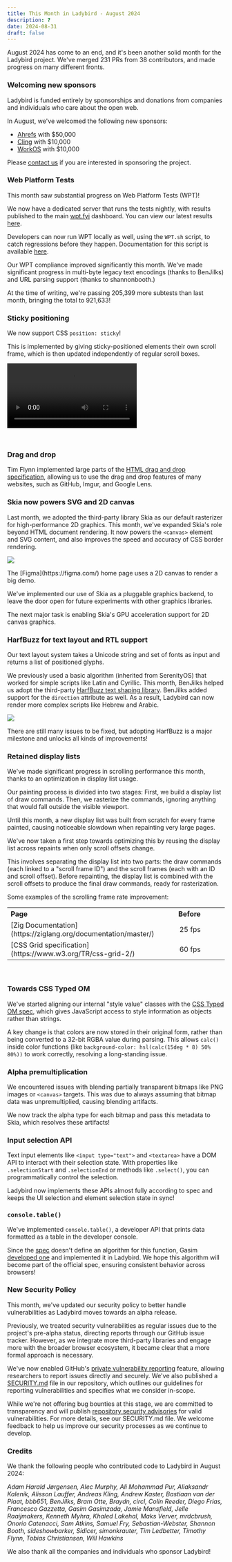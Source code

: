 ```yaml
---
title: This Month in Ladybird - August 2024
description: ?
date: 2024-08-31
draft: false
---
```


August 2024 has come to an end, and it's been another solid month for the Ladybird project. We've merged 231 PRs from 38 contributors, and made progress on many different fronts.

### Welcoming new sponsors

Ladybird is funded entirely by sponsorships and donations from companies and individuals who care about the open web.

In August, we've welcomed the following new sponsors:

- [Ahrefs](https://ahrefs.com/) with $50,000
- [Cling](http://cling.com) with $10,000
- [WorkOS](http://workos.com) with $10,000

Please [contact us](mailto:contact@ladybird.org) if you are interested in sponsoring the project.

### Web Platform Tests

This month saw substantial progress on Web Platform Tests (WPT)!

We now have a dedicated server that runs the tests nightly, with results published to the main [wpt.fyi](https//wpt.fyi) dashboard. You can view our latest results [here](https://wpt.fyi/results/?product=ladybird).

Developers can now run WPT locally as well, using the `WPT.sh` script, to catch regressions before they happen. Documentation for this script is available [here](https://github.com/LadybirdBrowser/ladybird/blob/master/Documentation/RunningTests.md#running-the-web-platform-tests).

Our WPT compliance improved significantly this month. We've made significant progress in multi-byte legacy text encodings (thanks to BenJilks) and URL parsing support (thanks to shannonbooth.)

At the time of writing, we're passing 205,399 more subtests than last month, bringing the total to 921,633!

### Sticky positioning

We now support CSS `position: sticky`!

This is implemented by giving sticky-positioned elements their own scroll frame, which is then updated independently of regular scroll boxes.

<video controls style="margin-bottom: 2em">
  <source src="/assets/img/newsletter-aug-2024-blender.webm"></source>
</video>

### Drag and drop

Tim Flynn implemented large parts of the [HTML drag and drop specification](https://html.spec.whatwg.org/multipage/dnd.html), allowing us to use the drag and drop features of many websites, such as GitHub, Imgur, and Google Lens.

### Skia now powers SVG and 2D canvas

Last month, we adopted the third-party library Skia as our default rasterizer for high-performance 2D graphics. This month, we've expanded Skia's role beyond HTML document rendering. It now powers the `<canvas>` element and SVG content, and also improves the speed and accuracy of CSS border rendering.

![](/assets/img/newsletter-aug-2024-figma.png)

<div class="newsletter-image-caption">
  The [Figma](https://figma.com/) home page uses a 2D canvas to render a big
  demo.
</div>

We've implemented our use of Skia as a pluggable graphics backend, to leave the door open for future experiments with other graphics libraries.

The next major task is enabling Skia's GPU acceleration support for 2D canvas graphics.

### HarfBuzz for text layout and RTL support

Our text layout system takes a Unicode string and set of fonts as input and returns a list of positioned glyphs.

We previously used a basic algorithm (inherited from SerenityOS) that worked for simple scripts like Latin and Cyrillic. This month, BenJilks helped us adopt the third-party [HarfBuzz text shaping library](https://github.com/harfbuzz/harfbuzz). BenJilks added support for the `direction` attribute as well. As a result, Ladybird can now render more complex scripts like Hebrew and Arabic.

![](/assets/img/newsletter-aug-2024-aljazeera.png)

There are still many issues to be fixed, but adopting HarfBuzz is a major milestone and unlocks all kinds of improvements!

### Retained display lists

We've made significant progress in scrolling performance this month, thanks to an optimization in display list usage.

Our painting process is divided into two stages: First, we build a display list of draw commands. Then, we rasterize the commands, ignoring anything that would fall outside the visible viewport.

Until this month, a new display list was built from scratch for every frame painted, causing noticeable slowdown when repainting very large pages.

We've now taken a first step towards optimizing this by reusing the display list across repaints when only scroll offsets change.

This involves separating the display list into two parts: the draw commands (each linked to a "scroll frame ID") and the scroll frames (each with an ID and scroll offset). Before repainting, the display list is combined with the scroll offsets to produce the final draw commands, ready for rasterization.

Some examples of the scrolling frame rate improvement:

<table>
  <tr>
    <th style="text-align: left;">Page</th>
    <th style="text-align: right; padding-left: 48px;">Before</th>
    <th style="text-align: right; padding-left: 48px;">After</th>
  </tr>
  <tr>
    <td>[Zig Documentation](https://ziglang.org/documentation/master/)</td>
    <td style="text-align: right; padding-left: 48px;">25 fps</td>
    <td style="text-align: right; padding-left: 48px;">120 fps</td>
  </tr>
  <tr>
    <td>[CSS Grid specification](https://www.w3.org/TR/css-grid-2/)</td>
    <td style="text-align: right; padding-left: 48px;">60 fps</td>
    <td style="text-align: right; padding-left: 48px;">150 fps</td>
  </tr>
</table>

<br />

### Towards CSS Typed OM

We've started aligning our internal "style value" classes with the [CSS Typed OM spec](https://drafts.css-houdini.org/css-typed-om-1), which gives JavaScript access to style information as objects rather than strings.

A key change is that colors are now stored in their original form, rather than being converted to a 32-bit RGBA value during parsing. This allows `calc()` inside color functions (like `background-color: hsl(calc(15deg * 8) 50% 80%))` to work correctly, resolving a long-standing issue.

### Alpha premultiplication

We encountered issues with blending partially transparent bitmaps like PNG images or `<canvas>` targets. This was due to always assuming that bitmap data was unpremultiplied, causing blending artifacts.

We now track the alpha type for each bitmap and pass this metadata to Skia, which resolves these artifacts!

### Input selection API

Text input elements like `<input type="text">` and `<textarea>` have a DOM API to interact with their selection
state. With properties like `.selectionStart` and `.selectionEnd` or methods like `.select()`, you can programmatically control the selection.

Ladybird now implements these APIs almost fully according to spec and keeps the UI selection and element selection state in sync!

### `console.table()`

We've implemented `console.table()`, a developer API that prints data formatted as a table in the developer console.

Since the [spec](https://console.spec.whatwg.org/#table) doesn't define an algorithm for this function, Gasim [developed one](https://github.com/whatwg/console/pull/237) and implemented it in Ladybird. We hope this algorithm will become part of the official spec, ensuring consistent behavior across browsers!

### New Security Policy

This month, we've updated our security policy to better handle vulnerabilities as Ladybird moves towards an alpha release.

Previously, we treated security vulnerabilities as regular issues due to the project's pre-alpha status, directing reports through our GitHub issue tracker. However, as we integrate more third-party libraries and engage more with the broader browser ecosystem, it became clear that a more formal approach is necessary.

We've now enabled GitHub's [private vulnerability reporting](https://docs.github.com/en/code-security/security-advisories/guidance-on-reporting-and-writing-information-about-vulnerabilities/privately-reporting-a-security-vulnerability) feature, allowing researchers to report issues directly and securely. We've also published a [SECURITY.md](https://github.com/LadybirdBrowser/ladybird/blob/master/SECURITY.md) file in our repository, which outlines our guidelines for reporting vulnerabilities and specifies what we consider in-scope.

While we're not offering bug bounties at this stage, we are committed to transparency and will publish [repository security advisories](https://docs.github.com/en/code-security/security-advisories/working-with-repository-security-advisories/about-repository-security-advisories) for valid vulnerabilities. For more details, see our SECURITY.md file. We welcome feedback to help us improve our security processes as we continue to develop.

### Credits

We thank the following people who contributed code to Ladybird in August 2024:

_Adam Harald Jørgensen, Alec Murphy, Ali Mohammad Pur, Aliaksandr Kalenik, Alisson Lauffer, Andreas Kling, Andrew Kaster, Bastiaan van der Plaat, bbb651, BenJilks, Bram Otte, Braydn, circl, Colin Reeder, Diego Frias, Francesco Gazzetta, Gasim Gasimzada, Jamie Mansfield, Jelle Raaijmakers, Kenneth Myhra, Khaled Lakehal, Maks Verver, mrdcbrush, Onorio Catenacci, Sam Atkins, Samuel Fry, Sebastian-Webster, Shannon Booth, sideshowbarker, Sidicer, simonkrauter, Tim Ledbetter, Timothy Flynn, Tobias Christiansen, Will Hawkins_

We also thank all the companies and individuals who sponsor Ladybird!
